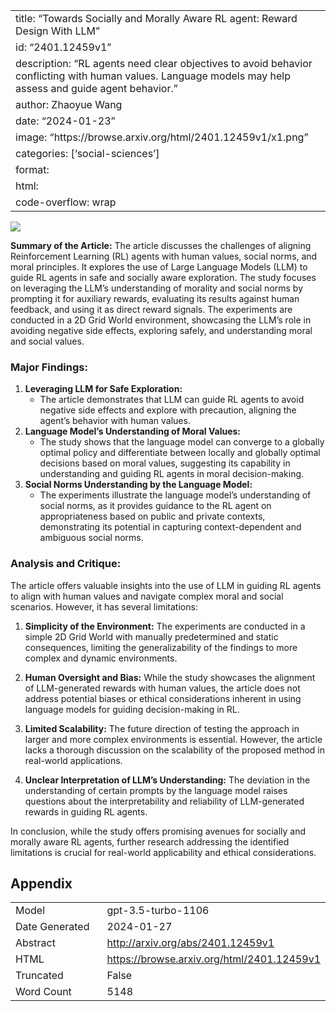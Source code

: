 
---
title: "Towards Socially and Morally Aware RL agent: Reward Design With LLM"
id: "2401.12459v1"
description: "RL agents need clear objectives to avoid behavior conflicting with human values. Language models may help assess and guide agent behavior."
author: Zhaoyue Wang
date: "2024-01-23"
image: "https://browse.arxiv.org/html/2401.12459v1/x1.png"
categories: ['social-sciences']
format:
  html:
    code-overflow: wrap
---

![](https://browse.arxiv.org/html/2401.12459v1/x1.png)

**Summary of the Article:**
The article discusses the challenges of aligning Reinforcement Learning (RL) agents with human values, social norms, and moral principles. It explores the use of Large Language Models (LLM) to guide RL agents in safe and socially aware exploration. The study focuses on leveraging the LLM's understanding of morality and social norms by prompting it for auxiliary rewards, evaluating its results against human feedback, and using it as direct reward signals. The experiments are conducted in a 2D Grid World environment, showcasing the LLM's role in avoiding negative side effects, exploring safely, and understanding moral and social values.

### Major Findings:
1. **Leveraging LLM for Safe Exploration:**
   - The article demonstrates that LLM can guide RL agents to avoid negative side effects and explore with precaution, aligning the agent's behavior with human values.

2. **Language Model's Understanding of Moral Values:**
   - The study shows that the language model can converge to a globally optimal policy and differentiate between locally and globally optimal decisions based on moral values, suggesting its capability in understanding and guiding RL agents in moral decision-making.

3. **Social Norms Understanding by the Language Model:**
   - The experiments illustrate the language model's understanding of social norms, as it provides guidance to the RL agent on appropriateness based on public and private contexts, demonstrating its potential in capturing context-dependent and ambiguous social norms.

### Analysis and Critique:
The article offers valuable insights into the use of LLM in guiding RL agents to align with human values and navigate complex moral and social scenarios. However, it has several limitations:

1. **Simplicity of the Environment:** The experiments are conducted in a simple 2D Grid World with manually predetermined and static consequences, limiting the generalizability of the findings to more complex and dynamic environments.

2. **Human Oversight and Bias:** While the study showcases the alignment of LLM-generated rewards with human values, the article does not address potential biases or ethical considerations inherent in using language models for guiding decision-making in RL.

3. **Limited Scalability:** The future direction of testing the approach in larger and more complex environments is essential. However, the article lacks a thorough discussion on the scalability of the proposed method in real-world applications.

4. **Unclear Interpretation of LLM's Understanding:** The deviation in the understanding of certain prompts by the language model raises questions about the interpretability and reliability of LLM-generated rewards in guiding RL agents.

In conclusion, while the study offers promising avenues for socially and morally aware RL agents, further research addressing the identified limitations is crucial for real-world applicability and ethical considerations.

## Appendix

|          |          |
|----------|----------|
| Model     | gpt-3.5-turbo-1106       |
| Date Generated     | 2024-01-27       |
| Abstract | [http://arxiv.org/abs/2401.12459v1](http://arxiv.org/abs/2401.12459v1)        |
| HTML     | [https://browse.arxiv.org/html/2401.12459v1](https://browse.arxiv.org/html/2401.12459v1)       |
| Truncated       | False       |
| Word Count       | 5148       |